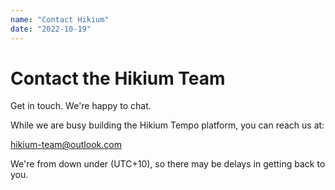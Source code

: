 ```yaml
---
name: "Contact Hikium"
date: "2022-10-19"
---
```


# Contact the Hikium Team

Get in touch. We're happy to chat.

While we are busy building the Hikium Tempo platform, you can reach us at:

hikium-team@outlook.com

We're from down under (UTC+10), so there may be delays in getting back to you.

